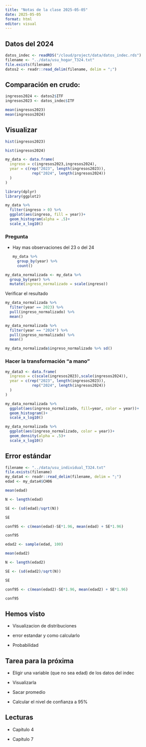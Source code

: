 ```yaml
---
title: "Notas de la clase 2025-05-05"
date: 2025-05-05
format: html
editor: visual
---
```


## Datos del 2024

```r
datos_indec <- readRDS("/cloud/project/data/datos_indec.rds")
filename <- "../data/usu_hogar_T324.txt"
file.exists(filename)
datos2 <- readr::read_delim(filename, delim = ";")
```

## Comparación en crudo:

```r
ingresos2024 <- datos2$ITF
ingresos2023 <- datos_indec$ITF
```

```r
mean(ingresos2023)
mean(ingresos2024)
```

## Visualizar

```r
hist(ingresos2023)
```

```r
hist(ingresos2024)
```

```r
my_data <- data.frame(
  ingreso = c(ingresos2023,ingresos2024),
  year = c(rep("2023", length(ingresos2023)),
            rep("2024", length(ingresos2024))
  )   
)

```

```r
library(dplyr)
library(ggplot2)

my_data %>% 
  filter(ingreso > 0) %>% 
  ggplot(aes(ingreso, fill = year))+
  geom_histogram(alpha = .5)+
  scale_x_log10()

```

### Pregunta

-   Hay mas observaciones del 23 o del 24

    ```r
    my_data %>% 
      group_by(year) %>% 
      count()
    ```

```r
my_data_normalizada <- my_data %>% 
  group_by(year) %>% 
  mutate(ingreso_normalizado = scale(ingreso))
```

Verificar el resultado

```r
my_data_normalizada %>% 
  filter(year == 2023) %>% 
  pull(ingreso_normalizado) %>% 
  mean()

my_data_normalizada %>% 
  filter(year == "2024") %>% 
  pull(ingreso_normalizado) %>% 
  mean()
```

```r
my_data_normalizada$ingreso_normalizado %>% sd()
```

### Hacer la transformación "a mano"

```r
my_data3 <- data.frame(
  ingreso = c(scale(ingresos2023),scale(ingresos2024)),
  year = c(rep("2023", length(ingresos2023)),
            rep("2024", length(ingresos2024))
  )   
)
```

```r
my_data_normalizada %>% 
  ggplot(aes(ingreso_normalizado, fill=year, color = year))+
  geom_histogram()+
  scale_x_log10()
```

```r
my_data_normalizada %>% 
  ggplot(aes(ingreso_normalizado, color = year))+
  geom_density(alpha = .5)+
  scale_x_log10()
```

## Error estándar

```r
filename <- "../data/usu_individual_T324.txt"
file.exists(filename)
my_data4 <- readr::read_delim(filename, delim = ";")
edad <- my_data4$CH06
```

```r
mean(edad)
```

```r
N <- length(edad)

SE <- (sd(edad)/sqrt(N))

SE
```

```r
conf95 <- c(mean(edad)-SE*1.96, mean(edad) + SE*1.96)
```

```r
conf95
```

```r
edad2 <- sample(edad, 100)
```

```r
mean(edad2)
```

```r
N <- length(edad2)

SE <- (sd(edad2)/sqrt(N))

SE

conf95 <- c(mean(edad2)-SE*1.96, mean(edad2) + SE*1.96)
```

```r
conf95
```

## Hemos visto

-   Visualizacion de distribuciones

-   error estandar y como calcularlo

-   Probabilidad

## Tarea para la próxima

-   Eligir una variable (que no sea edad) de los datos del indec

-   Visualizarla

-   Sacar promedio

-   Calcular el nivel de confianza a 95%

## Lecturas

-   Capítulo 4

-   Capítulo 7
